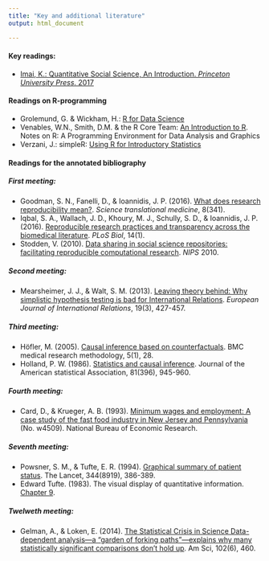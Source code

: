 ```yaml
---
title: "Key and additional literature"
output: html_document

---
```


#### Key readings:

* [Imai, K.: Quantitative Social Science, An Introduction. _Princeton University Press_. 2017](https://www.dropbox.com/s/u4a5w0570j2ba2i/Quantitative%20Social%20Science_%20An%20Introduction%20-%20Kosuke%20Imai.pdf?dl=0)

#### Readings on R-programming


* Grolemund, G. & Wickham, H.: [R for Data Science](http://r4ds.had.co.nz/)
* Venables, W.N., Smith, D.M. & the R Core Team: [An Introduction to R](https://www.dropbox.com/s/dfe8zahsfvod94q/Intro-R.pdf?dl=0). Notes on R: A Programming Environment for Data Analysis and Graphics
* Verzani, J.: simpleR: [Using R for Introductory Statistics](https://www.dropbox.com/s/5a5tx3p3v8glwix/Verzani-SimpleR.pdf?dl=0)


#### Readings for the annotated bibliography

##### First meeting:

* Goodman, S. N., Fanelli, D., & Ioannidis, J. P. (2016). [What does research reproducibility mean?](https://www.dropbox.com/s/4io57pvabqw539s/Goodman%2C%202016.pdf?dl=0). _Science translational medicine_, 8(341).
* Iqbal, S. A., Wallach, J. D., Khoury, M. J., Schully, S. D., & Ioannidis, J. P. (2016). [Reproducible research practices and transparency across the biomedical literature](https://www.dropbox.com/s/dgl3tbskfjjn5ib/iqbal_et_al%2C%202016.PDF?dl=0). _PLoS Biol_, 14(1).
* Stodden, V. (2010). [Data sharing in social science repositories: facilitating reproducible computational research](https://www.dropbox.com/s/uh7vd6diud8tcyu/Stodden%2C%202010.pdf?dl=0). _NIPS_ 2010.

##### Second meeting:

* Mearsheimer, J. J., & Walt, S. M. (2013). [Leaving theory behind: Why simplistic hypothesis testing is bad for International Relations](https://www.dropbox.com/s/um04p1wipvgh5pt/mearsheimer2013.pdf?dl=0). _European Journal of International Relations_, 19(3), 427-457.


##### Third meeting:

* Höfler, M. (2005). [Causal inference based on counterfactuals](https://www.dropbox.com/s/7qo4c0g85xw0zer/Hoefler2005.pdf?dl=0). BMC medical research methodology, 5(1), 28.
* Holland, P. W. (1986). [Statistics and causal inference](https://www.dropbox.com/s/8dza8acflt1ige4/Holland1986.pdf?dl=0). Journal of the American statistical Association, 81(396), 945-960.

##### Fourth meeting:

* Card, D., & Krueger, A. B. (1993). [Minimum wages and employment: A case study of the fast food industry in New Jersey and Pennsylvania](https://www.dropbox.com/s/34x5ilchdjxs35t/njmin-aer.pdf?dl=0) (No. w4509). National Bureau of Economic Research.

##### Seventh meeting:

* Powsner, S. M., & Tufte, E. R. (1994). [Graphical summary of patient status](https://www.dropbox.com/s/2fgyc2cwf3thlf8/Powsner%26Tufte.pdf?dl=0). The Lancet, 344(8919), 386-389.
* Edward Tufte. (1983). The visual display of quantitative information. [Chapter 9](https://www.dropbox.com/s/4ommrdiokew9h54/VDQI_Ch9.pdf?dl=0).

##### Twelweth meeting:

* Gelman, A., & Loken, E. (2014). [The Statistical Crisis in Science Data-dependent analysis—a “garden of forking paths”—explains why many statistically significant comparisons don't hold up](https://www.dropbox.com/s/eu8jky7q5urj3mi/gelman_loken_2014_the_statistical_crisis_in_science.pdf?dl=0). Am Sci, 102(6), 460.
